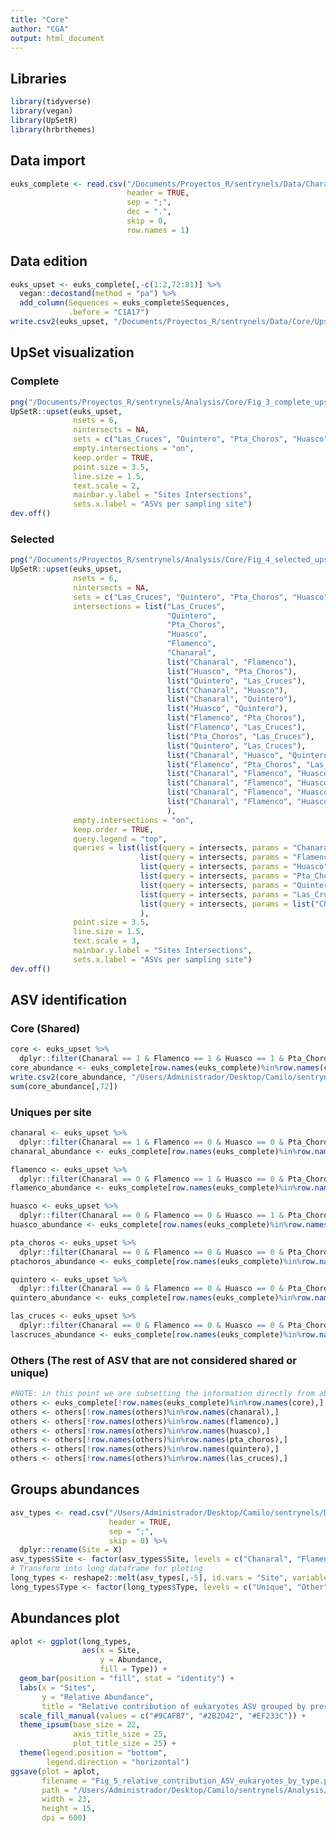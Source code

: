 ```yaml
---
title: "Core"
author: "CGA"
output: html_document
---
```


## Libraries

```r
library(tidyverse)
library(vegan)
library(UpSetR)
library(hrbrthemes)
```

## Data import

```r
euks_complete <- read.csv("/Documents/Proyectos_R/sentrynels/Data/Characterization/Eukaryotes_characterization.csv", 
                          header = TRUE, 
                          sep = ";", 
                          dec = ".", 
                          skip = 0, 
                          row.names = 1)
```

## Data edition

```r
euks_upset <- euks_complete[,-c(1:2,72:81)] %>% 
  vegan::decostand(method = "pa") %>% 
  add_column(Sequences = euks_complete$Sequences, 
             .before = "C1A17")
write.csv2(euks_upset, "/Documents/Proyectos_R/sentrynels/Data/Core/Upset_formated_eukaryotes_data.csv")
```

## UpSet visualization

### Complete

```r
png("/Documents/Proyectos_R/sentrynels/Analysis/Core/Fig_3_complete_upset_eukaryotes.png", width = 50, height = 23, units = "in", res = 300)
UpSetR::upset(euks_upset, 
              nsets = 6, 
              nintersects = NA, 
              sets = c("Las_Cruces", "Quintero", "Pta_Choros", "Huasco", "Flamenco", "Chanaral"), 
              empty.intersections = "on", 
              keep.order = TRUE, 
              point.size = 3.5, 
              line.size = 1.5, 
              text.scale = 2, 
              mainbar.y.label = "Sites Intersections", 
              sets.x.label = "ASVs per sampling site")
dev.off()
```

### Selected

```r
png("/Documents/Proyectos_R/sentrynels/Analysis/Core/Fig_4_selected_upset_intersections_eukaryotes.png", width = 40, height = 17, units = "in", res = 300)
UpSetR::upset(euks_upset, 
              nsets = 6, 
              nintersects = NA, 
              sets = c("Las_Cruces", "Quintero", "Pta_Choros", "Huasco", "Flamenco", "Chanaral"), 
              intersections = list("Las_Cruces", 
                                   "Quintero", 
                                   "Pta_Choros", 
                                   "Huasco", 
                                   "Flamenco", 
                                   "Chanaral", 
                                   list("Chanaral", "Flamenco"), 
                                   list("Huasco", "Pta_Choros"), 
                                   list("Quintero", "Las_Cruces"),
                                   list("Chanaral", "Huasco"), 
                                   list("Chanaral", "Quintero"), 
                                   list("Huasco", "Quintero"), 
                                   list("Flamenco", "Pta_Choros"),
                                   list("Flamenco", "Las_Cruces"), 
                                   list("Pta_Choros", "Las_Cruces"), 
                                   list("Quintero", "Las_Cruces"), 
                                   list("Chanaral", "Huasco", "Quintero"), 
                                   list("Flamenco", "Pta_Choros", "Las_Cruces"), 
                                   list("Chanaral", "Flamenco", "Huasco", "Pta_Choros"), 
                                   list("Chanaral", "Flamenco", "Huasco", "Pta_Choros", "Quintero"), 
                                   list("Chanaral", "Flamenco", "Huasco", "Pta_Choros", "Las_Cruces"), 
                                   list("Chanaral", "Flamenco", "Huasco", "Pta_Choros", "Quintero", "Las_Cruces")
                                   ), 
              empty.intersections = "on", 
              keep.order = TRUE, 
              query.legend = "top", 
              queries = list(list(query = intersects, params = "Chanaral", color = "#FF8811", active = TRUE, query.name = "Unique Chañaral ASVs"), 
                             list(query = intersects, params = "Flamenco", color = "#F4D06F", active = TRUE, query.name = "Unique Flamenco ASVs"), 
                             list(query = intersects, params = "Huasco", color = "#392F5A", active = TRUE, query.name = "Unique Huasco ASVs"), 
                             list(query = intersects, params = "Pta_Choros", color = "#403286", active = TRUE, query.name = "Unique Punta Choros ASVs"), 
                             list(query = intersects, params = "Quintero", color = "#18E0BD", active = TRUE, query.name = "Unique Quintero ASVs"), 
                             list(query = intersects, params = "Las_Cruces", color = "#80EB9F", active = TRUE, query.name = "Unique Las Cruces ASVs"), 
                             list(query = intersects, params = list("Chanaral", "Flamenco", "Huasco", "Pta_Choros", "Quintero", "Las_Cruces"), color = "#EF233C", active = TRUE, query.name = "Shared ASVs")
                             ), 
              point.size = 3.5, 
              line.size = 1.5, 
              text.scale = 3, 
              mainbar.y.label = "Sites Intersections", 
              sets.x.label = "ASVs per sampling site")
dev.off()
```

## ASV identification

### Core (Shared)

```r
core <- euks_upset %>% 
  dplyr::filter(Chanaral == 1 & Flamenco == 1 & Huasco == 1 & Pta_Choros == 1 & Quintero == 1 & Las_Cruces == 1)
core_abundance <- euks_complete[row.names(euks_complete)%in%row.names(core),]
write.csv2(core_abundance, "/Users/Administrador/Desktop/Camilo/sentrynels/Data/Core/Eukaryotes_core_asv_abundance.csv")
sum(core_abundance[,72])
```

### Uniques per site

```r
chanaral <- euks_upset %>% 
  dplyr::filter(Chanaral == 1 & Flamenco == 0 & Huasco == 0 & Pta_Choros == 0 & Quintero == 0 & Las_Cruces == 0)
chanaral_abundance <- euks_complete[row.names(euks_complete)%in%row.names(chanaral),]

flamenco <- euks_upset %>% 
  dplyr::filter(Chanaral == 0 & Flamenco == 1 & Huasco == 0 & Pta_Choros == 0 & Quintero == 0 & Las_Cruces == 0)
flamenco_abundance <- euks_complete[row.names(euks_complete)%in%row.names(flamenco),]

huasco <- euks_upset %>% 
  dplyr::filter(Chanaral == 0 & Flamenco == 0 & Huasco == 1 & Pta_Choros == 0 & Quintero == 0 & Las_Cruces == 0)
huasco_abundance <- euks_complete[row.names(euks_complete)%in%row.names(huasco),]

pta_choros <- euks_upset %>% 
  dplyr::filter(Chanaral == 0 & Flamenco == 0 & Huasco == 0 & Pta_Choros == 1 & Quintero == 0 & Las_Cruces == 0)
ptachoros_abundance <- euks_complete[row.names(euks_complete)%in%row.names(pta_choros),]

quintero <- euks_upset %>% 
  dplyr::filter(Chanaral == 0 & Flamenco == 0 & Huasco == 0 & Pta_Choros == 0 & Quintero == 1 & Las_Cruces == 0)
quintero_abundance <- euks_complete[row.names(euks_complete)%in%row.names(quintero),]

las_cruces <- euks_upset %>% 
  dplyr::filter(Chanaral == 0 & Flamenco == 0 & Huasco == 0 & Pta_Choros == 0 & Quintero == 0 & Las_Cruces == 1)
lascruces_abundance <- euks_complete[row.names(euks_complete)%in%row.names(las_cruces),]
```

### Others (The rest of ASV that are not considered shared or unique)

```r
#NOTE: in this point we are subsetting the information directly from abundance table
others <- euks_complete[!row.names(euks_complete)%in%row.names(core),]
others <- others[!row.names(others)%in%row.names(chanaral),]
others <- others[!row.names(others)%in%row.names(flamenco),]
others <- others[!row.names(others)%in%row.names(huasco),]
others <- others[!row.names(others)%in%row.names(pta_choros),]
others <- others[!row.names(others)%in%row.names(quintero),]
others <- others[!row.names(others)%in%row.names(las_cruces),]
```

## Groups abundances

```r
asv_types <- read.csv("/Users/Administrador/Desktop/Camilo/sentrynels/Data/Core/Eukaryotes_ASV_type_abundance.csv", 
                      header = TRUE, 
                      sep = ";", 
                      skip = 0) %>% 
  dplyr::rename(Site = X)
asv_types$Site <- factor(asv_types$Site, levels = c("Chanaral", "Flamenco", "Huasco", "Pta_Choros", "Quintero", "Las_Cruces"))
# Transform into long dataframe for ploting
long_types <- reshape2::melt(asv_types[,-5], id.vars = "Site", variable.name = "Type") %>% dplyr::rename(Abundance = value) # you can use pivot_longer() instead
long_types$Type <- factor(long_types$Type, levels = c("Unique", "Other", "Shared"))
```

## Abundances plot

```r
aplot <- ggplot(long_types, 
                aes(x = Site, 
                    y = Abundance, 
                    fill = Type)) + 
  geom_bar(position = "fill", stat = "identity") + 
  labs(x = "Sites", 
       y = "Relative Abundance", 
       title = "Relative contribution of eukaryotes ASV grouped by presence at sites") + 
  scale_fill_manual(values = c("#9CAFB7", "#2B2D42", "#EF233C")) + 
  theme_ipsum(base_size = 22, 
              axis_title_size = 25, 
              plot_title_size = 25) + 
  theme(legend.position = "bottom", 
        legend.direction = "horizontal")
ggsave(plot = aplot, 
       filename = "Fig_5_relative_contribution_ASV_eukaryotes_by_type.png", 
       path = "/Users/Administrador/Desktop/Camilo/sentrynels/Analysis/Core/", 
       width = 23, 
       height = 15, 
       dpi = 600)
```

